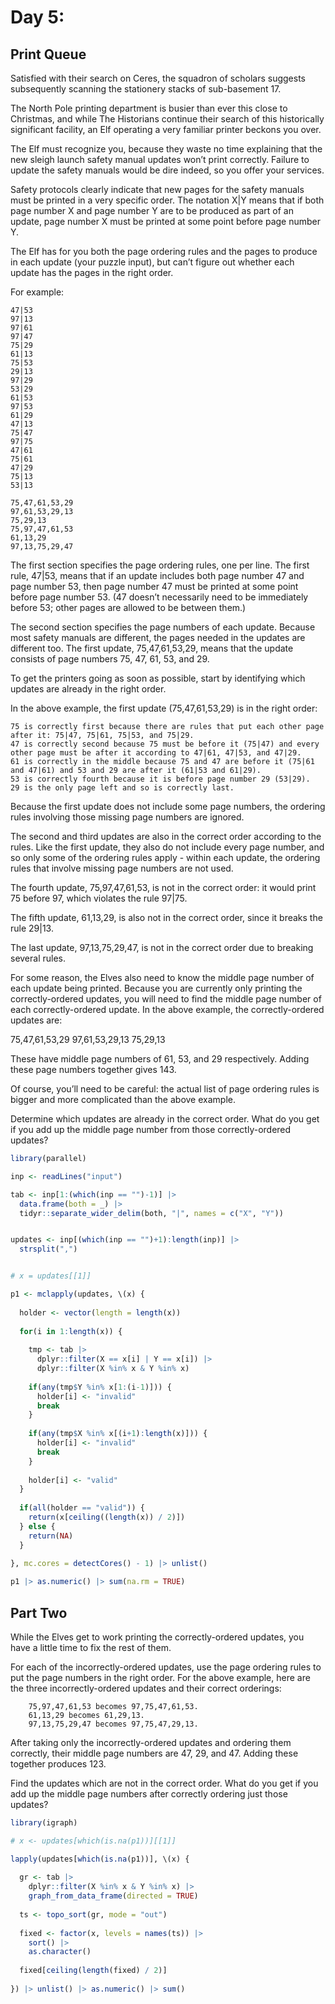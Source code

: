 # Day 5: 

## Print Queue

Satisfied with their search on Ceres, the squadron of scholars suggests subsequently scanning the stationery stacks of sub-basement 17.

The North Pole printing department is busier than ever this close to Christmas, and while The Historians continue their search of this historically significant facility, an Elf operating a very familiar printer beckons you over.

The Elf must recognize you, because they waste no time explaining that the new sleigh launch safety manual updates won't print correctly. Failure to update the safety manuals would be dire indeed, so you offer your services.

Safety protocols clearly indicate that new pages for the safety manuals must be printed in a very specific order. The notation X|Y means that if both page number X and page number Y are to be produced as part of an update, page number X must be printed at some point before page number Y.

The Elf has for you both the page ordering rules and the pages to produce in each update (your puzzle input), but can't figure out whether each update has the pages in the right order.

For example:

```
47|53
97|13
97|61
97|47
75|29
61|13
75|53
29|13
97|29
53|29
61|53
97|53
61|29
47|13
75|47
97|75
47|61
75|61
47|29
75|13
53|13

75,47,61,53,29
97,61,53,29,13
75,29,13
75,97,47,61,53
61,13,29
97,13,75,29,47
```

The first section specifies the page ordering rules, one per line. The first rule, 47|53, means that if an update includes both page number 47 and page number 53, then page number 47 must be printed at some point before page number 53. (47 doesn't necessarily need to be immediately before 53; other pages are allowed to be between them.)

The second section specifies the page numbers of each update. Because most safety manuals are different, the pages needed in the updates are different too. The first update, 75,47,61,53,29, means that the update consists of page numbers 75, 47, 61, 53, and 29.

To get the printers going as soon as possible, start by identifying which updates are already in the right order.

In the above example, the first update (75,47,61,53,29) is in the right order:

    75 is correctly first because there are rules that put each other page after it: 75|47, 75|61, 75|53, and 75|29.
    47 is correctly second because 75 must be before it (75|47) and every other page must be after it according to 47|61, 47|53, and 47|29.
    61 is correctly in the middle because 75 and 47 are before it (75|61 and 47|61) and 53 and 29 are after it (61|53 and 61|29).
    53 is correctly fourth because it is before page number 29 (53|29).
    29 is the only page left and so is correctly last.

Because the first update does not include some page numbers, the ordering rules involving those missing page numbers are ignored.

The second and third updates are also in the correct order according to the rules. Like the first update, they also do not include every page number, and so only some of the ordering rules apply - within each update, the ordering rules that involve missing page numbers are not used.

The fourth update, 75,97,47,61,53, is not in the correct order: it would print 75 before 97, which violates the rule 97|75.

The fifth update, 61,13,29, is also not in the correct order, since it breaks the rule 29|13.

The last update, 97,13,75,29,47, is not in the correct order due to breaking several rules.

For some reason, the Elves also need to know the middle page number of each update being printed. Because you are currently only printing the correctly-ordered updates, you will need to find the middle page number of each correctly-ordered update. In the above example, the correctly-ordered updates are:

75,47,61,53,29
97,61,53,29,13
75,29,13

These have middle page numbers of 61, 53, and 29 respectively. Adding these page numbers together gives 143.

Of course, you'll need to be careful: the actual list of page ordering rules is bigger and more complicated than the above example.

Determine which updates are already in the correct order. What do you get if you add up the middle page number from those correctly-ordered updates?


```r
library(parallel)

inp <- readLines("input")

tab <- inp[1:(which(inp == "")-1)] |> 
  data.frame(both = _) |> 
  tidyr::separate_wider_delim(both, "|", names = c("X", "Y"))


updates <- inp[(which(inp == "")+1):length(inp)] |> 
  strsplit(",")


# x = updates[[1]]

p1 <- mclapply(updates, \(x) {
  
  holder <- vector(length = length(x))
  
  for(i in 1:length(x)) {
    
    tmp <- tab |> 
      dplyr::filter(X == x[i] | Y == x[i]) |> 
      dplyr::filter(X %in% x & Y %in% x)
    
    if(any(tmp$Y %in% x[1:(i-1)])) {
      holder[i] <- "invalid"
      break
    }
    
    if(any(tmp$X %in% x[(i+1):length(x)])) {
      holder[i] <- "invalid"
      break
    }
    
    holder[i] <- "valid"
  }
  
  if(all(holder == "valid")) {
    return(x[ceiling((length(x)) / 2)])
  } else {
    return(NA)
  }
  
}, mc.cores = detectCores() - 1) |> unlist() 

p1 |> as.numeric() |> sum(na.rm = TRUE)


```

## Part Two

While the Elves get to work printing the correctly-ordered updates, you have a little time to fix the rest of them.

For each of the incorrectly-ordered updates, use the page ordering rules to put the page numbers in the right order. For the above example, here are the three incorrectly-ordered updates and their correct orderings:

```
    75,97,47,61,53 becomes 97,75,47,61,53.
    61,13,29 becomes 61,29,13.
    97,13,75,29,47 becomes 97,75,47,29,13.
``` 

After taking only the incorrectly-ordered updates and ordering them correctly, their middle page numbers are 47, 29, and 47. Adding these together produces 123.

Find the updates which are not in the correct order. What do you get if you add up the middle page numbers after correctly ordering just those updates?


```r
library(igraph)

# x <- updates[which(is.na(p1))][[1]]

lapply(updates[which(is.na(p1))], \(x) {
  
  gr <- tab |> 
    dplyr::filter(X %in% x & Y %in% x) |> 
    graph_from_data_frame(directed = TRUE)
  
  ts <- topo_sort(gr, mode = "out")
  
  fixed <- factor(x, levels = names(ts)) |> 
    sort() |> 
    as.character()
  
  fixed[ceiling(length(fixed) / 2)]
  
}) |> unlist() |> as.numeric() |> sum()

```

